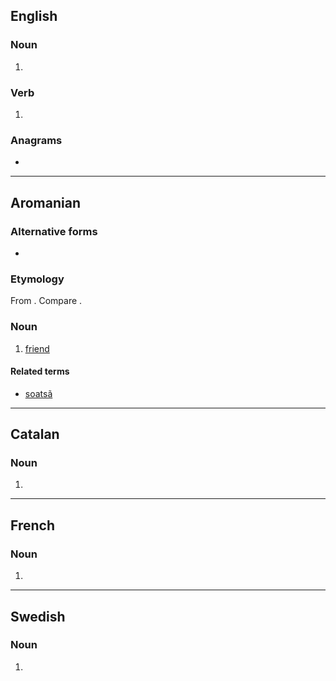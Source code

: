 ==English==

===Noun===
{{head|en|noun plural form}}

# {{plural of|sot|lang=en}}

===Verb===
{{head|en|verb form}}

# {{en-third-person singular of|sot}}

===Anagrams===
* {{anagrams|en|a=osst|OSTs|SSTO|osts|toss}}

----

==Aromanian==

===Alternative forms===
* {{alter|rup|sotsu}}

===Etymology===
From {{inh|rup|la|socius}}. Compare {{cog|ro|soț}}.

===Noun===
{{head|rup|noun|g=m|plural|sots}}

# [[friend]]

====Related terms====
* [[soatsã]]

----

==Catalan==

===Noun===
{{head|ca|noun form}}

# {{plural of|sot|lang=ca}}

----

==French==

===Noun===
{{head|fr|noun plural form|g=m}}

# {{plural of|sot|lang=fr}}

----

==Swedish==

===Noun===
{{head|sv|noun form}}

# {{sv-noun-form-indef-gen|sot}}